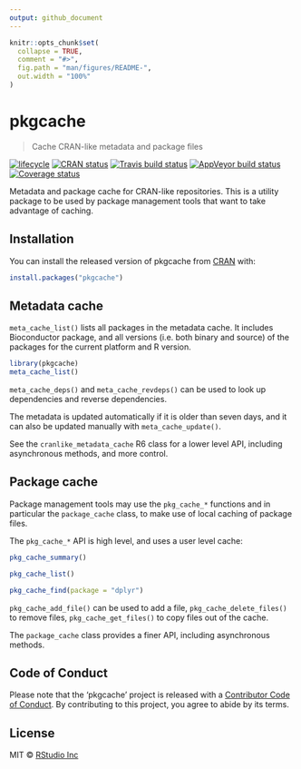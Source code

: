 ```yaml
---
output: github_document
---
```


<!-- README.md is generated from README.Rmd. Please edit that file -->

```r
knitr::opts_chunk$set(
  collapse = TRUE,
  comment = "#>",
  fig.path = "man/figures/README-",
  out.width = "100%"
)
```
# pkgcache

> Cache CRAN-like metadata and package files

[![lifecycle](https://img.shields.io/badge/lifecycle-experimental-orange.svg)](https://www.tidyverse.org/lifecycle/#experimental)
[![CRAN status](https://www.r-pkg.org/badges/version/pkgcache)](https://cran.r-project.org/package=pkgcache)
[![Travis build status](https://travis-ci.org/r-lib/pkgcache.svg?branch=master)](https://travis-ci.org/r-lib/pkgcache)
[![AppVeyor build status](https://ci.appveyor.com/api/projects/status/github/r-lib/pkgcache?branch=master&svg=true)](https://ci.appveyor.com/project/r-lib/pkgcache)
[![Coverage status](https://codecov.io/gh/r-lib/pkgcache/branch/master/graph/badge.svg)](https://codecov.io/github/r-lib/pkgcache?branch=master)

Metadata and package cache for CRAN-like repositories. This is a utility
package to be used by package management tools that want to take advantage
of caching.

## Installation

You can install the released version of pkgcache from
[CRAN](https://CRAN.R-project.org) with:

``` r
install.packages("pkgcache")
```

## Metadata cache

`meta_cache_list()` lists all packages in the metadata cache. It includes
Bioconductor package, and all versions (i.e. both binary and source)
of the packages for the current platform and R version.

```r
library(pkgcache)
meta_cache_list()
```

`meta_cache_deps()` and `meta_cache_revdeps()` can be used to look up
dependencies and reverse dependencies.

The metadata is updated automatically if it is older than seven days,
and it can also be updated manually with `meta_cache_update()`.

See the `cranlike_metadata_cache` R6 class for a lower level API, including
asynchronous methods, and more control.

## Package cache

Package management tools may use the `pkg_cache_*` functions and in
particular the `package_cache` class, to make use of local caching of
package files.

The `pkg_cache_*` API is high level, and uses a user level cache:

```r
pkg_cache_summary()
```

```r
pkg_cache_list()
```

```r
pkg_cache_find(package = "dplyr")
```

`pkg_cache_add_file()` can be used to add a file,
`pkg_cache_delete_files()` to remove files, `pkg_cache_get_files()` to
copy files out of the cache.

The `package_cache` class provides a finer API, including asynchronous
methods.

## Code of Conduct

Please note that the 'pkgcache' project is released with a
[Contributor Code of Conduct](.github/CODE_OF_CONDUCT.md). By contributing
to this project, you agree to abide by its terms.

## License

MIT © [RStudio Inc](https://rstudio.com)
